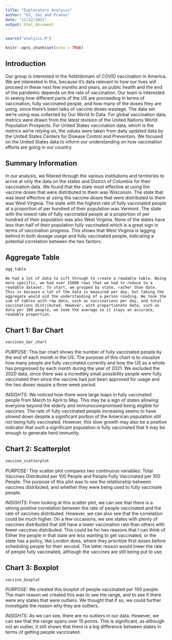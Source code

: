 ```yaml
---
title: "Exploratory Analysis"
author: "DJ, Sai and Pranav"
date: "11/22/2021"
output: html_document
---
```


```r

source("analysis.R")

knitr::opts_chunk$set(echo = TRUE)
```


## Introduction

Our group is interested in the field/domain of COVID vaccination in America. We are interested in this, because it’s data relevant to how our lives will proceed in these next few months and years, as public health and the end of the pandemic depends on the rate of vaccination. Our team is interested in seeing how different parts of the US are proceeding in terms of vaccination, fully vaccinated people, and how many of the doses they are using, since there’s been talks of vaccine doses wastage.
The data set we’re using was collected by Our World In Data. For global vaccination data, metrics were drawn from the latest revision of the United Nations World Population Prospects. For United States vaccination data, which is the metrics we’re relying on, the values were taken from daily updated data by the United States Centers for Disease Control and Prevention. We focused on the United States data to inform our understanding on how vaccination efforts are going in our country.

## Summary Information

In our analysis, we filtered through the various institutions and territories to arrive at only the data on the states and District of Columbia for their vaccination data. We found that the state most effective at using the vaccine doses that were distributed to them was Wisconsin. The state that was least effective at using the vaccine doses that were distributed to them was West Virginia. The state with the highest rate of fully vaccinated people at a proportion of per hundred of their population was Vermont. The state with the lowest rate of fully vaccinated people at a proportion of per hundred of their population was also West Virginia. None of the states have less than half of their population fully vaccinated which is a great sign in terms of vaccination progress. This shows that West Virginia is lagging behind in both dosage usage and fully vaccinated people, indicating a potential correlation between the two factors. 


## Aggregate Table

```r
agg_table
```
	
	We had a lot of data to sift through to create a readable table. Being more specific, we had over 15000 rows that we had to reduce to a readable dataset. To start, we grouped by state, rather than date. This is because a lot of the data is measured per day, but taking the aggregate would aid the understanding of a person reading. We took the sum of tables with raw data, such as vaccinations per day, and total vaccinations distributed. However, with proportionate data, such as data per 100 people, we took the average so it stays an accurate, readable proportion.

## Chart 1: Bar Chart 

```r
vaccines_bar_chart
```

_PURPOSE:_
This bar chart shows the number of fully vaccinated people by the end of each month in the US. The purpose of this chart is to visualize how many people are fully vaccinated currently and how the US as a whole has progressed by each month during the year of 2021. We excluded the 2020 data, since there was a incredibly small possibility people were fully vaccinated then since the vaccine had just been approved for usage and the two doses require a three week period. 

_INSIGHTS:_ 
We noticed how there were large leaps in fully vaccinated people from March to April to May. This may be a sign of states allowing everyone beyond the elderly and immunocompromised being eligible for vaccines. The rate of fully vaccinated people increasing seems to have slowed down despite a significant portion of the American population still not being fully vaccinated. However, this slow growth may also be a positive indicator that such a significant population is fully vaccinated that it may be enough to generate herd immunity.

## Chart 2: Scatterplot

```r
vaccine_scatterplot
```

_PURPOSE:_
	This scatter plot compares two continuous variables: Total Vaccines Distributed per 100 People and People Fully Vaccinated per 100 People. The purpose of this plot was to see the relationship between vaccines distributed, and whether they were being used to fully vaccinate people.

_INSIGHTS:_
	From looking at this scatter plot, we can see that there is a strong positive correlation between the rate of people vaccinated and the rate of vaccines distributed. However, we can also see that the correlation could be much higher. On a few occasions, we see states with plenty of vaccines distributed that still have a lower vaccination rate than others with fewer vaccines distributed. This could be for two reasons that I can think of. Either the people in that state are less wanting to get vaccinated, or the state has a policy, like London does, where they prioritize first doses before scheduling people for their second. The latter reason would lower the rate of people fully vaccinated, although the vaccines are still being put to use.

## Chart 3: Boxplot

```r
vaccine_boxplot
```

_PURPOSE:_
	We created this boxplot of people vaccinated per 100 people. The main reason we created this was to see the range, and to see if there were any states that were outliers. We thought that if so, we could further investigate the reason why they are outliers.
	
_INSIGHTS:_
	As we can see, there are no outliers in our data. However, we can see that the range spans over 15 points. This is significant, as although not an outlier, it still shows that there is a big difference between states in terms of getting people vaccinated.
